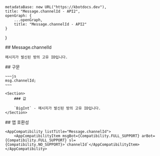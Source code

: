
    metadataBase: new URL("https://kbotdocs.dev"),
    title: "Message.channelId - API2",
    openGraph: {
        ...openGraph,
        title: "Message.channelId - API2"
    }
}

<Section>
    ## Message.channelId

    메시지가 발신된 방의 고유 ID입니다.
</Section>
<Section>
    ## 구문

    ~~~js
    msg.channelId;
    ~~~

    <Section>
        ### 값

        `BigInt` - 메시지가 발신된 방의 고유 ID입니다.
    </Section>
</Section>
<Section>
    ## 앱 호환성

    <AppCompatibility listTitle="Message.channelId">
        <AppCompatibilityItem msgBot={Compatibility.FULL_SUPPORT} arBot={Compatibility.FULL_SUPPORT} sl={Compatibility.NO_SUPPORT}>`channelId`</AppCompatibilityItem>
    </AppCompatibility>
</Section>